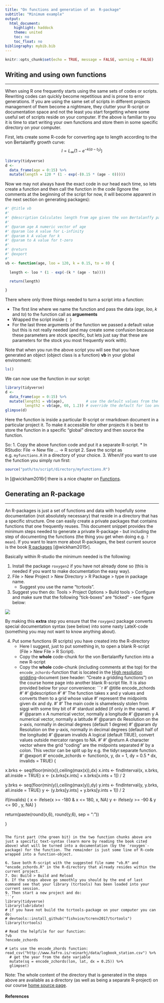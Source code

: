 ```yaml
---
title: "On functions and generation of an  R-package"
subtitle: "Minimum example"
output: 
  html_document:
    highlight: haddock
    theme: united
    toc: no
    toc_float: no
bibliography: mybib.bib
---
```


```r
knitr::opts_chunk$set(echo = TRUE, message = FALSE, warning = FALSE)
```

## Writing and using own functions
____

When using R one frequently starts using the same sets of codes or scripts. Rewriting codes can quickly become repetitious and is prone to error generations. If you are using the same set of scripts in different projects management of them become a nightmare, they clutter your R-script or documentation space and not the least you start forgetting where some useful set of scripts reside on your computer. If the above is familiar to you it is time to start writing your own functions and store them in some specific directory on your computer.

First, lets create some R-code for converting age to length according to the von Bertalanffy growth curve:
$$ l = L_{\infty}(1-e^{-k(a-t_0)})$$

```r
library(tidyverse)
d <- 
  data_frame(age = 0:15) %>% 
  mutate(length = 120 * (1 - exp(-(0.15 * (age - 0)))))
```

Now we may not always have the exact code in our head each time, so lets create a function and then call the function in the code (Ignore the comments at the beginning of the script for now, it will become apparent in the next section on generating packages):

```r
#' @title vb
#'
#' @description Calculates length from age given the von Bertalanffy parameters
#'
#' @param age A numeric vector of age
#' @param loo A value for L-infinity
#' @param k A value for k
#' @param to A value for t-zero
#'
#' @return
#' @export
#'
vb <- function(age, loo = 120, k = 0.15, to = 0) {
  
  length <- loo * (1 - exp(-(k * (age - to))))
  
  return(length)

}
```

There where only three things needed to turn a script into a function:

* The first line where we name the function and pass the data (*age*, *loo*, *k* and *to*) to the function call as **arguements**
* Wrapped the script inside `{ }`
* For the last three arguments of the function we passed a default value but this is not really needed (and may create some confusion because these parameters are stock specific, but lets just say that these are parameters for the stock you most frequently work with).

Note that when you run the above script you will see that you have generated an object (object class is a function) **vb** in your global environment:

```r
ls()
```

We can now use the function in our script:

```r
library(tidyverse)
d <- 
  data_frame(age = 0:15) %>% 
  mutate(length1 = vb(age),          # use the default values from the function
         length2 = vb(age, 60, 1.2)) # override the default for loo and k
glimpse(d)
```

Here the function is inside a particular R-script or rmarkdown document in a particular project it. To make it accessible for other projects it is best to store the function in a specific "global" directory and then source the function.

So:
1. Copy the above function code and put it a separate R-script.
    * In RStudio: File -> New file ... -> R script
2. Save the script as e.g. `myfunctions.R` in a directory of your choice.
3. When/if you want to use the function you simply run first:

```r
source("path/to/script/directory/myfunctions.R")
```

In [@wickham2016r] there is a nice chapter on [Functions](http://r4ds.had.co.nz/functions.html).


## Generating an R-package
___

An R-packages is just a set of functions and data with hopefully some documentation (not absolutely necessary) that reside in a directory that has a specific structure. One can easily create a private packages that contains functions that one frequently reuses. This document snippet provides the minimum steps needed to generate a private R-package - but including the step of documenting the functions (the thing you get when doing e.g. ```?mean```). If you want to learn more about R-packages, the best current source is the book [R packages](http://r-pkgs.had.co.nz) [@wickham2015r].

Basically within R-studio the minimum needed is the following:

1. Install the package `roxygen2` if you have not already done so (this is needed if you want to make documentation the easy way).
2. File > New Project > New Directory > R Package > type in package name.
    - Suggest you use the name "tcrtools".
3. Suggest you then do: Tools > Project Options > Build tools > Configure and make sure that the following "tick-boxes" are "ticked" - see figure below:

<div style="width:300px; height=300px">
![](http://r-pkgs.had.co.nz/screenshots/build-reload-opts-2.png)
</div>

By making this **extra** step you ensure that the `roxygen2` package converts special documentation syntax (see below) into some nasty LateX-code (something you may not want to know anything about).

4. Put some functions (R scripts) you have created into the R-directory
    - Here I suggest, just to put something in, to open a blank R-script (File > New File > R Script).
    - Copy the **whole** code-chunk for the von Bertalanffy function into a new R-script
    - Copy the **whole** code-chunk (including comments at the top) for the `encode_zchords`-function that is located in the [High resolution gridding](b_highresolutiongridding.html)-document (see header: "Create a gridding functions") on the course home page into another blank R-script file. It is also provided below for your convenience:
```r
#' @title encode_zchords
#'
#' @description
#'
#' The function takes x and y values and converts them to a grid whose value
#' represent the midpoints given dx and dy.
#' 
#' The main code is shamelessly stolen from siggi with some tiny bit of
#' stardust added (if only in the name).
#'
#' @param x A numerical vector, normally a longitude
#' @param y A numerical vector, normally a latitude
#' @param dx Resolution on the x-axis, normally in decimal degrees (default 1 degree)
#' @param dy Resolution on the y-axis, normally in decimal degrees (default half of the longitude)
#' @param invalids A logical (default TRUE), convert values outside mercator ranges to NA.
#'
#' @return A character vector where the grid "coding" are the midpoints separated 
#' by a colon. This vector can be split up by e.g. the tidyr:separate function.
#' @export
#'
encode_zchords <- function(x, y, dx = 1, dy = 0.5 * dx, invalids = TRUE) {

  x.brks <- seq(floor(min(x)),ceiling(max(x)),dx)
  x.ints <- findInterval(x, x.brks, all.inside = TRUE)
  x <- (x.brks[x.ints] + x.brks[x.ints + 1]) / 2

  y.brks <- seq(floor(min(y)),ceiling(max(y)),dy)
  y.ints <- findInterval(y, y.brks, all.inside = TRUE)
  y <- (y.brks[y.ints] + y.brks[y.ints + 1]) / 2

  if(invalids) {
    x <- ifelse(x >= -180 & x <= 180, x, NA)
    y <- ifelse(y >= -90  & y <= 90 , y, NA)
  }

  return(paste(round(x,6), round(y,6), sep = ":"))

}
```

The first part (the green bit) in the two function chunks above are just a specific text-syntax (learn more by reading the book cited above) what will be turned into a documentation (by the `roxygen`-package) for the function. The remainder is just some line of R-code wrapped into a function-object.

6. Save both R-script with the suggested file name "vb.R" and "encode_zchords.R" in the R-directory that already resides within the current project.
7. Do: Build > Build and Reload
8. If the steps above go smoothly you should by the end of last command see that your library (tcrtools) has been loaded into your current session.
9. Then start a new project and do:
```r
library(tidyverse)
library(lubridate)
# if you have not build the tcrtools-package on your computer you can do:
# devtools::install_github("fishvice/tcrenv2017/tcrtools")
library(tcrtools)

# Read the helpfile for our function:
?vb
?encode_zchords

# Lets use the encode_zhords function:
read_csv("http://www.hafro.is/~einarhj/data/logbook_station.csv") %>% 
  # get the year from the date variable
  mutate(sq = encode_zchords(lon, lat, dx = 0.25)) %>% 
  glimpse()
```

Note: The whole content of the directory that is generated in the steps above are available as a directory (as well as being a separate R-project) on our course [home source page](https://github.com/fishvice/tcrenv2017/tree/master/tcrtools).

#### References


